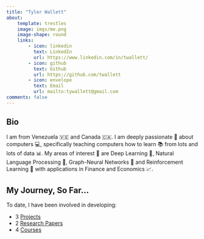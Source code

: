 ```yaml
---
title: "Tyler Wallett"
about:
    template: trestles
    image: imgs/me.png
    image-shape: round
    links:
        - icon: linkedin
          text: LinkedIn
          url: https://www.linkedin.com/in/twallett/
        - icon: github
          text: Github
          url: https://github.com/twallett
        - icon: envelope  
          text: Email
          url: mailto:tywallett@gmail.com
comments: false
---
```


## Bio

I am from Venezuela 🇻🇪 and Canada 🇨🇦. I am deeply passionate 💖 about computers 💻, specifically teaching computers how to learn 📚 from lots and lots of data 📊. My areas of interest 🤔 are Deep Learning 🧠, Natural Language Processing 💬, Graph-Neural Networks 🔗 and Reinforcement Learning 🤖 with applications in Finance and Economics 📈.

## My Journey, So Far...

To date, I have been involved in developing:

- 3 [Projects](https://twallett.com/projects/) 
- 2 [Research Papers](https://twallett.com/research/)
- 4 [Courses](https://twallett.com/courses/)
<!-- - 3 [Events]() -->